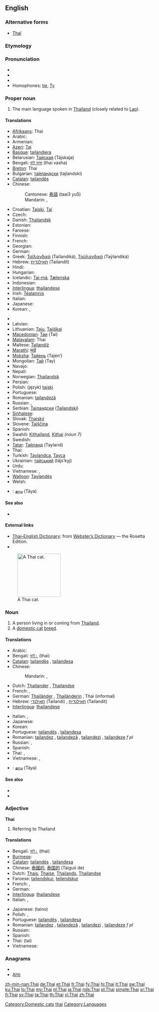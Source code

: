 {{interwiktionary|code=th}}
{{also|thai|thaï|Thaï}}
==English==
{{wikipedia}}

===Alternative forms===
* {{sense|cat}} [[Thaï]]

===Etymology===
{{etyl|th}} {{term|ไทย|lang=th|tr=thai}}

===Pronunciation===
* {{IPA|/taɪ/}}
* {{audio|en-us-Thai.ogg|Audio (US)}}
* {{rhymes|aɪ}}
* Homophones: [[tie]], [[Ty]]

===Proper noun===
{{en-proper noun}}

# The main language spoken in [[Thailand]] (closely related to [[Lao]]).

====Translations====
{{trans-top|language}}
* [[Afrikaans]]: Thai
* Arabic: {{t-|ar|تايلاندي|tr=tailándi}}
* Armenian: {{t-|hy|թաի|tr=t’ai}}
* [[Azeri]]: [[Тај]]
* [[Basque]]: [[tailandiera]]
* Belarusian: [[Тайская]] (Tájskaja) {{f}}
* Bengali: [[থাই ভাষা]] (thai vasha)
* [[Breton]]: Thai
* Bulgarian: [[тайландски]] (tajlandski)
* [[Catalan]]: [[tailandès]] {{m}}
* Chinese:
*: Cantonese: [[泰語]] (taai3 yu5)
*: Mandarin: {{t|cmn|泰語|sc=Hani}},  {{t|cmn|泰语|tr=Tài-yǔ|sc=Hani}}
* Croatian: [[Tajski]], [[Tai]]
* Czech: {{t-|cs|thajština|f}}
* Danish: [[Thailandsk]]
* Estonian: {{t-|et|Tai}}
* Faroese: {{t-|fo|tai|xs=Faroese}}
* Finnish: {{t+|fi|thai}}
* French: {{t+|fr|thaï|m}}
* Georgian: {{t-|ka|ტაიური|tr=taiuri|sc=Geor|xs=Georgian}}
* German: {{t+|de|Thailändisch|n}}
* Greek: [[Ταϊλανδικά]] (Taïlandiká), [[Ταϋλανδικά]] (Taÿlandiká) {{n|p}}
* Hebrew: [[תאילנדית]] (Tailandít) {{f}}
* Hindi: {{t+|hi|थाई|tr=thā'ī|xs=Hindi}}
* Hungarian: {{t-|hu|Thai}}
* Icelandic: [[Tai-má]], [[Tælenska]]
* Indonesian: {{t-|id|Thai|xs=Indonesian}}
* [[Interlingua]]: [[thailandese]]
* Irish: [[Téalainnis]]
* Italian: {{t+|it|tailandese|m}}
* Japanese: {{t+|ja|タイ語|tr=Tai-go}}
* Korean: {{t|ko|타일랜드어|tr=Tailaendeu-eo|sc=Hang}},  {{t|ko|타이어|tr=Tai-eo|sc=Hang}}
{{trans-mid}}
* {{trreq|Latin}}
* Latvian: {{t-|lv|Tai|xs=Latvian}}
* Lithuanian: [[Tajų]], [[Tajiškai]]
* [[Macedonian]]: [[Таи]] (Tai)
* [[Malayalam]]: Thai
* Maltese: [[Tajlandiż]]
* [[Marathi]]: [[थाई]]
* [[Moksha]]: [[Тайень]] (Tajen’)
* Mongolian: [[Тай]] (Tay)
* Navajo: {{tø|nv|Tʼáí bizaad}}
* Nepali: {{t-|ne|थाई|sc=Deva|xs=Nepali}}
* Norwegian: [[Thailandsk]]
* Persian: {{t|fa|تایلندی|tr=tailandi|xs=Persian}}
* Polish: (język) [[tajski]]
* Portuguese: {{t+|pt|tailandês|m}}
* Romanian: [[tailandeză]] {{f}}
* Russian: {{t|ru|тайский язык|m|tr=tájskij jazýk}}, {{t+|ru|тайский|m|tr=tájskij}}
* Serbian: [[Тајландски]] ([[Tajlandski]])
* [[Sinhalese]]: {{t|si|තායි|sc=Sinh|xs=Sinhalese}}
* Slovak: [[Thajský]]
* Slovene: [[Tajščina]]
* Spanish: {{t+|es|tailandés|m}}
* Swahili: [[Kithailand]], [[Kithai]] ''(noun 7)''
* Swedish: {{t+|sv|thailändska}}
* [[Tatar]]: [[Тайланд]] (Tayland)
* Thai: {{t+|th|ภาษาไทย|tr=paasăa tai}}
* Turkish: [[Taylandca]], [[Tayca]]
* Ukrainian: [[тайський]] (tájs’kyj)
* Urdu: {{t|ur|تهائی|tr=thā'ī|xs=Urdu}}
* Vietnamese: {{t|vi|tiếng Thái Lan|xs=Vietnamese}},  {{t|vi|tiếng Thái|xs=Vietnamese}}
* [[Walloon]]: [[Taylandès]]
* Welsh: {{t-|cy|Tai|xs=Welsh}}
{{trans-bottom}}
{{checktrans-top}}
* {{ttbc|Tamil}}: [[தாய]] (Tāya)
{{trans-bottom}}

====See also====
* {{langcat}}

====External links====
* [http://www.websters-online-dictionary.org/definition/Thai-english/ Thai–English Dictionary]: from [http://www.websters-online-dictionary.org/ Webster’s Dictionary] — the Rosetta Edition.
* {{ISO 639|link=Ethnologue|1code=th|code=tha}}
[[File:Niobe050905-Siamese Cat.jpeg|thumb|right|140px|A Thai cat.]]

===Noun===
{{en-noun|pl=Thai|pl2=Thais}}

# A person living in or coming from [[Thailand]].
# A [[domestic cat]] [[breed]].

====Translations====
{{trans-top|person}}
* Arabic: {{t-|ar|تايلاندي|tr=tailándi}}
* Bengali: [[থাই।]] (thai)
* [[Catalan]]: [[tailandès]] {{m}}, [[tailandesa]] {{f}}
* Chinese:
*: Mandarin: {{t|cmn|泰國人|sc=Hani}},  {{t|cmn|泰国人|tr=Tàiguó-rén|sc=Hani}}
* Dutch: [[Thailander]] {{m}}, [[Thailandse]] {{f}}
* French: {{t+|fr|Thaïlandais|m}}, {{t+|fr|Thaïlandaise|f}}
* German: [[Thailänder]] {{m}}, [[Thailänderin]] {{f}}, Thai {{m|f}} (informal)
* Hebrew: [[תאילנדי]] (Tailandi) {{m}}, [[תאילנדית]] (Tailandit) {{f}}
* [[Interlingua]]: [[thailandese]]
{{trans-mid}}
* Italian: {{t+|it|tailandese}}, {{t-|it|tailandesi|p}}
* Japanese: {{t-|ja|タイ人|tr=Tai-jin}}
* Korean: {{t|ko|타이 사람|tr=Tai saram|sc=Hang}}
* Portuguese: [[tailandês]] {{m}}, [[tailandesa]] {{f}}
* Romanian: [[tailandez]] {{m}}, [[tailandeză]] {{f}}, [[tailandezi]] {{p}}, [[tailandeze]] ''f pl''
* Russian: {{t|ru|таец|m|tr=tájec}}, {{t|ru|тайка|f|tr=tájka}}
* Spanish: {{t+|es|tailandés|m}}
* Thai: {{t-|th|คนไทย|tr=kon tai}},  {{t-|th|ชาวไทย|tr=chaao tai}}
* Vietnamese: {{t|vi|người Thái|xs=Vietnamese}},  {{t|vi|người Thái Lan|xs=Vietnamese}}
{{trans-bottom}}

{{checktrans-top}}
* {{ttbc|Tamil}}: [[தாய]] (Tāya)
{{trans-bottom}}

====See also====
* {{pedia|Thai Cat}}
* {{commonslite|Category:Thaï_cats}}

===Adjective===
'''Thai'''

# Referring to Thailand

====Translations====
{{trans-top|Referring to Thailand}}
* Bengali: [[থাই|থাই।]] (thai)
* [[Burmese]]: {{t|my|ထိုင်း|sc=Mymr|xs=Burmese}}
* [[Catalan]]: [[tailandès]] {{m}}, [[tailandesa]] {{f}}
* Chinese: [[泰國的]], [[泰国的]] (Tàiguó de)
* Dutch: [[Thais]], [[Thaise]], [[Thailands]], [[Thailandse]]
* Faroese: [[tailendskur]], [[teilendskur]]
* French: {{t+|fr|thaïlandais|m}}, {{t+|fr|thaïlandaise|f}}
* German: {{t+|de|thailändisch}}
* [[Interlingua]]: [[thailandese]]
* Italian: {{t+|it|tailandese}}, {{t-|it|tailandesi|p}}
{{trans-mid}}
* Japanese: {{Jpan|[[タイの]]}} (taino)
* Polish: {{t+|pl|tajlandzki|m}}, {{t-|pl|tajski|m}}
* Portuguese: [[tailandês]] {{m}}, [[tailandesa]] {{f}}
* Romanian: [[tailandez]] {{m}}, [[tailandeză]] {{f}}, [[tailandezi]] {{p}}, [[tailandeze]] ''f pl''
* Russian: {{t+|ru|тайский|m|tr=tájskij}}
* Spanish: {{t+|es|tailandés|m}}
* Thai: {{Thai|[[ไทย]]}} (tai)
* Vietnamese: {{t-|vi|Thái|xs=Vietnamese}}
{{trans-bottom}}

===Anagrams===
* {{alphagram|ahit}}
* [[Ahti#English|Ahti]]

[[Category:Domestic cats]]
[[Category:English homophones|thai]]
[[Category:Languages]]

[[zh-min-nan:Thai]]
[[de:Thai]]
[[et:Thai]]
[[fr:Thai]]
[[fy:Thai]]
[[hi:Thai]]
[[it:Thai]]
[[sw:Thai]]
[[ku:Thai]]
[[lo:Thai]]
[[my:Thai]]
[[nl:Thai]]
[[ja:Thai]]
[[nds:Thai]]
[[pl:Thai]]
[[simple:Thai]]
[[sr:Thai]]
[[fi:Thai]]
[[sv:Thai]]
[[ta:Thai]]
[[th:Thai]]
[[vi:Thai]]
[[zh:Thai]]